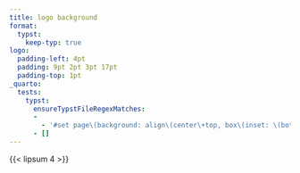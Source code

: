 ```yaml
---
title: logo background
format:
  typst:
    keep-typ: true
logo:
  padding-left: 4pt
  padding: 9pt 2pt 3pt 17pt
  padding-top: 1pt
_quarto:
  tests:
    typst:
      ensureTypstFileRegexMatches:
      -
        - '#set page\(background: align\(center\+top, box\(inset: \(bottom: 3pt, left: 4pt, right: 2pt, top: 1pt\), image\("quarto.png", width: 225pt\)\)\)\)'
      - []
---
```


{{< lipsum 4 >}}

